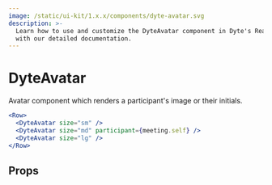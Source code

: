 ```yaml
---
image: /static/ui-kit/1.x.x/components/dyte-avatar.svg
description: >-
  Learn how to use and customize the DyteAvatar component in Dyte's React UI Kit
  with our detailed documentation.
---
```


# DyteAvatar

Avatar component which renders a participant's image or their initials.

```jsx live
<Row>
  <DyteAvatar size="sm" />
  <DyteAvatar size="md" participant={meeting.self} />
  <DyteAvatar size="lg" />
</Row>
```

## Props

<PropsTable of="dyte-avatar" />

<head>
  <title>React UI Kit DyteAvatar</title>
</head>
